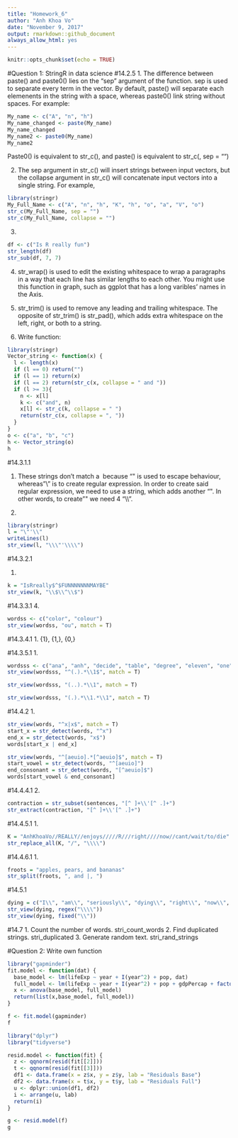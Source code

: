 ```yaml
---
title: "Homework_6"
author: "Anh Khoa Vo"
date: "November 9, 2017"
output: rmarkdown::github_document
always_allow_html: yes
---
```


```r
knitr::opts_chunk$set(echo = TRUE)
```


#Question 1: StringR in data science 
#14.2.5
1.	The difference between paste() and paste0() lies on the "sep" argument of the function. sep is used to separate every term in the vector. By default, paste() will separate each elemenents in the string with a space, whereas paste0() link string without spaces. For example:

```r
My_name <- c("A", "n", "h")
My_name_changed <- paste(My_name)
My_name_changed
My_name2 <- paste0(My_name)
My_name2
```

Paste0() is equivalent to str_c(), and paste() is equivalent to str_c(, sep = "")

2. The sep argument in str_c() will insert strings between input vectors, but the collapse argument in str_c() will concatenate input vectors into a single string. For example,


```r
library(stringr)
My_Full_Name <- c("A", "n", "h", "K", "h", "o", "a", "V", "o")
str_c(My_Full_Name, sep = "")
str_c(My_Full_Name, collapse = "")
```

3. 
```r
df <- c("Is R really fun")
str_length(df)
str_sub(df, 7, 7)
```



4.	str_wrap() is used to edit the existing whitespace to wrap a paragraphs in a way that each line has similar lengths to each other. You might use this function in graph, such as ggplot that has a long varibles' names in the Axis.

5.	str_trim() is used to remove any leading and trailing whitespace. The opposite of str_trim() is str_pad(), which adds extra whitespace on the left, right, or both to a string.


6. Write function: 
```r
library(stringr)
Vector_string <- function(x) {
  l <- length(x)
  if (l == 0) return("")
  if (l == 1) return(x)
  if (l == 2) return(str_c(x, collapse = " and "))
  if (l >= 3){ 
    n <- x[l]
    k <- c("and", n)
    x[l] <- str_c(k, collapse = " ")
    return(str_c(x, collapse = ", "))
  }
}
o <- c("a", "b", "c")
h <- Vector_string(o)
h
```
#14.3.1.1

1. These strings don't match a \ because "\" is used to escape behaviour, whereas "\\" is to create regular expression. In order to create said regular expression, we need to use a string, which adds another "\". In other words, to create "\" we need 4 "\\\\".


2. 
```r
library(stringr)
l = "\"'\\"
writeLines(l)
str_view(l, "\\\"'\\\\")
```
 
#14.3.2.1 

1.
```r
k = "IsRreally$^$FUNNNNNNNMAYBE"
str_view(k, "\\$\\^\\$")
```

#14.3.3.1
4.
```r
wordss <- c("color", "colour")
str_view(wordss, "ou", match = T)
```

#14.3.4.1
1.
{1}, {1,}, {0,}
 
#14.3.5.1
1. 

```r
wordsss <- c("ana", "anh", "decide", "table", "degree", "eleven", "one", "two")
str_view(wordsss, "^(.).*\\1$", match = T)

str_view(wordsss, "(..).*\\1", match = T)

str_view(wordsss, "(.).*\\1.*\\1", match = T)
```

#14.4.2
1. 
```r
str_view(words, "^x|x$", match = T)
start_x = str_detect(words, "^x")
end_x = str_detect(words, "x$")
words[start_x | end_x]

str_view(words, "^[aeuio].*[^aeuio]$", match = T)
start_vowel = str_detect(words, "^[aeuio]")
end_consonant = str_detect(words, "[^aeuio]$")
words[start_vowel & end_consonant]

```


#14.4.4.1
2. 
```r
contraction = str_subset(sentences, "[^ ]+\\'[^ .]+")
str_extract(contraction, "[^ ]+\\'[^ .]+")
```

#14.4.5.1
1.
```r
K = "AnhKhoaVo//REALLY//enjoys/////R///right////now//cant/wait/to/die"
str_replace_all(K, "/", "\\\\")
```
#14.4.6.1
1.
```r
froots = "apples, pears, and bananas"
str_split(froots, ", and |, ")
```
#14.5.1
```r
dying = c("I\\", "am\\", "seriously\\", "dying\\", "right\\", "now\\", "Icantdeal\\")
str_view(dying, regex("\\\\"))
str_view(dying, fixed("\\"))
```
#14.7
1. Count the number of words.  stri_count_words
2. Find duplicated strings.    stri_duplicated
3. Generate random text.       stri_rand_strings

#Question 2: Write own function

```r
library("gapminder")
fit.model <- function(dat) {
  base_model <- lm(lifeExp ~ year + I(year^2) + pop, dat)
  full_model <- lm(lifeExp ~ year + I(year^2) + pop + gdpPercap + factor(continent), dat)
  x <- anova(base_model, full_model)
  return(list(x,base_model, full_model))
}

f <- fit.model(gapminder)
f

library("dplyr")
library("tidyverse")

resid.model <- function(fit) {
  z <- qqnorm(resid(fit[[2]]))
  t <- qqnorm(resid(fit[[3]]))
  df1 <- data.frame(x = z$x, y = z$y, lab = "Residuals Base")
  df2 <- data.frame(x = t$x, y = t$y, lab = "Residuals Full")
  u <- dplyr::union(df1, df2)
  i <- arrange(u, lab)
  return(i)
}

g <- resid.model(f)
g
```
